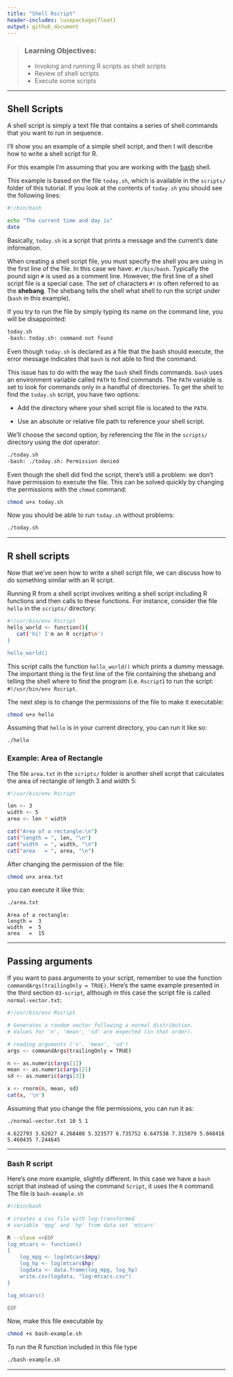 ```yaml
---
title: "Shell Rscript"
header-includes: \usepackage{float}
output: github_document
---
```


> ### Learning Objectives:
>
> - Invoking and running R scripts as shell scripts
> - Review of shell scripts
> - Execute some scripts

------

## Shell Scripts

A shell script is simply a text file that contains a series of shell 
commands that you want to run in sequence.

I'll show you an example of a simple shell script, and then I will describe
how to write a shell script for R.

For this example I'm assuming that you are working with the 
[bash](https://en.wikipedia.org/wiki/Bash_(Unix_shell)) shell.

This example is based on the file `today.sh`, which is available in the 
`scripts/` folder of this tutorial. If you look at the contents of 
`today.sh` you should see the following lines:

```bash
#!/bin/bash

echo "The current time and day is"
date
```

Basically, `today.sh` is a script that prints a message and the current's 
date information. 

When creating a shell script file, you must specify the shell you are using
in the first line of the file. In this case we have: `#!/bin/bash`.
Typically the pound sign `#` is used as a comment line. However, the first 
line of a shell script file is a special case. The set of characters `#!` 
is often referred to as the __shebang__. The shebang tells the shell what 
shell to run the script under (`bash` in this example).

If you try to run the file by simply typing its name on the command line,
you will be disappointed:

```bash
today.sh
-bash: today.sh: command not found
```

Even though `today.sh` is declared as a file that the bash should execute, 
the error message indicates that `bash` is not able to find the command.

This issue has to do with the way the `bash` shell finds commands. `bash` 
uses an environment variable called `PATH` to find commands. The
`PATH` variable is set to look for commands only in a handful of directories.
To get the shell to find the `today.sh` script, you have two options:

- Add the directory where your shell script file is located to the `PATH`.

- Use an absolute or relative file path to reference your shell script.


We'll choose the second option, by referencing the file in the `scripts/`
directory using the dot operator:

```bash
./today.sh
-bash: ./today.sh: Permission denied
```

Even though the shell did find the script, there's still a problem: we 
don't have permission to execute the file. This can be solved quickly by
changing the permissions with the `chmod` command:

```bash
chmod u+x today.sh
```

Now you should be able to run `today.sh` without problems:

```bash
./today.sh
```

--------

## R shell scripts 

Now that we've seen how to write a shell script file, we can discuss
how to do something similar with an R script.

Running R from a shell script involves writing a shell script including 
R functions and then calls to these functions. For instance, consider the file 
`hello` in the `scripts/` directory:

```bash
#!/usr/bin/env Rscript
hello_world <- function(){
   cat('hi! I'm an R script\n')
}

hello_world()
```

This script calls the function `hello_world()` which prints a dummy message.
The important thing is the first line of the file containing the shebang
and telling the shell where to find the program (i.e. `Rscript`) to run the 
script: `#!/usr/bin/env Rscript`.

The next step is to change the permissions of the file to make it executable:

```bash
chmod u+x hello
```

Assuming that `hello` is in your current directory, you can run it like so:

```bash
./hello
```

### Example: Area of Rectangle

The file `area.txt` in the `scripts/` folder is another shell script that 
calculates the area of rectangle of length 3 and width 5:

```bash
#!/usr/bin/env Rscript

len <- 3
width <- 5
area <- len * width

cat("Area of a rectangle:\n")
cat("length = ", len, "\n")
cat("width  = ", width, "\n")
cat("area   = ", area, "\n")
```

After changing the permission of the file:

```bash
chmod u+x area.txt
```


you can execute it like this:

```bash
./area.txt
```

```
Area of a rectangle:
length =  3 
width  =  5 
area   =  15 
```

------


## Passing arguments

If you want to pass arguments to your script, remember to use the function
`commandArgs(trailingOnly = TRUE)`. Here's the same example presented in 
the third section `03-script`, although in this case the script file is
called `normal-vector.txt`:

```bash
#!/usr/bin/env Rscript

# Generates a random vector following a normal distribution.
# Values for 'n', 'mean', 'sd' are expected (in that order).

# reading arguments ('n', 'mean', 'sd')
args <- commandArgs(trailingOnly = TRUE)

n <- as.numeric(args[1])
mean <- as.numeric(args[2])
sd <- as.numeric(args[3])

x <- rnorm(n, mean, sd)
cat(x, '\n')
```

Assuming that you change the file permissions, you can run it as:
```bash
./normal-vector.txt 10 5 1
```
```
4.622793 3.62027 4.268408 5.323577 6.735752 6.647538 7.315079 5.048416 5.460435 7.244645 
```


------

### Bash R script

Here's one more example, slightly different. In this case we have a 
`bash` script that instead of using the command `Script`, it uses the
`R` command. The file is `bash-example.sh`

```bash
#!/bin/bash

# creates a csv file with log-transformed
# variable 'mpg' and 'hp' from data set 'mtcars'

R --slave <<EOF
log_mtcars <- function()
{
	log_mpg <- log(mtcars$mpg)
	log_hp <- log(mtcars$hp)
	logdata <- data.frame(log_mpg, log_hp)
	write.csv(logdata, "log-mtcars.csv")
}

log_mtcars()

EOF
```

Now, make this file executable by

```bash
chmod +x bash-example.sh
```

To run the R function included in this file type

```bash
./bash-example.sh
```

------